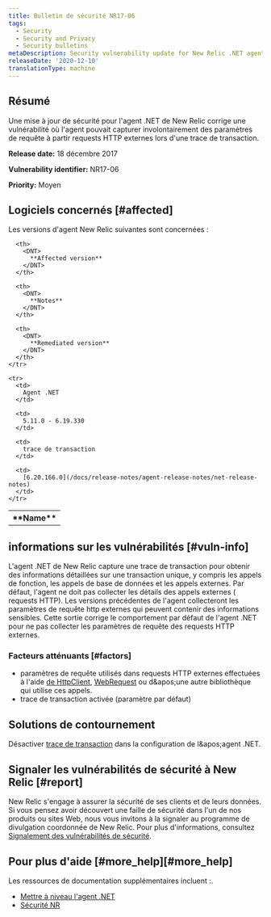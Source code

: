 ```yaml
---
title: Bulletin de sécurité NR17-06
tags:
  - Security
  - Security and Privacy
  - Security bulletins
metaDescription: Security vulnerability update for New Relic .NET agent.
releaseDate: '2020-12-10'
translationType: machine
---
```


## Résumé

Une mise à jour de sécurité pour l&apos;agent .NET de New Relic corrige une vulnérabilité où l&apos;agent pouvait capturer involontairement des paramètres de requête à partir requests HTTP externes lors d&apos;une trace de transaction.

<DNT>**Release date:**</DNT> 18 décembre 2017

<DNT>**Vulnerability identifier:**</DNT> NR17-06

<DNT>**Priority:**</DNT> Moyen

## Logiciels concernés [#affected]

Les versions d&apos;agent New Relic suivantes sont concernées :

<table>
  <tbody>
    <tr>
      <th>
        <DNT>
          **Name**
        </DNT>
      </th>

      <th>
        <DNT>
          **Affected version**
        </DNT>
      </th>

      <th>
        <DNT>
          **Notes**
        </DNT>
      </th>

      <th>
        <DNT>
          **Remediated version**
        </DNT>
      </th>
    </tr>

    <tr>
      <td>
        Agent .NET
      </td>

      <td>
        5.11.0 - 6.19.330
      </td>

      <td>
        trace de transaction
      </td>

      <td>
        [6.20.166.0](/docs/release-notes/agent-release-notes/net-release-notes)
      </td>
    </tr>
  </tbody>
</table>

## informations sur les vulnérabilités [#vuln-info]

L&apos;agent .NET de New Relic capture une trace de transaction pour obtenir des informations détaillées sur une transaction unique, y compris les appels de fonction, les appels de base de données et les appels externes. Par défaut, l&apos;agent ne doit pas collecter les détails des appels externes ( requests HTTP). Les versions précédentes de l&apos;agent collecteront les paramètres de requête http externes qui peuvent contenir des informations sensibles. Cette sortie corrige le comportement par défaut de l&apos;agent .NET pour ne pas collecter les paramètres de requête des requests HTTP externes.

### Facteurs atténuants [#factors]

* paramètres de requête utilisés dans requests HTTP externes effectuées à l&apos;aide [de HttpClient](https://msdn.microsoft.com/en-us/library/system.net.http.httpclient.aspx), [WebRequest](https://msdn.microsoft.com/en-us/library/system.net.webrequest.aspx) ou d&amp;apos;une autre bibliothèque qui utilise ces appels.
* trace de transaction activée (paramètre par défaut)

## Solutions de contournement

Désactiver [trace de transaction](/docs/agents/net-agent/configuration/net-agent-configuration#transaction_tracer) dans la configuration de l&amp;apos;agent .NET.

## Signaler les vulnérabilités de sécurité à New Relic [#report]

New Relic s&apos;engage à assurer la sécurité de ses clients et de leurs données. Si vous pensez avoir découvert une faille de sécurité dans l&apos;un de nos produits ou sites Web, nous vous invitons à la signaler au programme de divulgation coordonnée de New Relic. Pour plus d&apos;informations, consultez [Signalement des vulnérabilités de sécurité](/docs/security/new-relic-security/data-privacy/reporting-security-vulnerabilities).

## Pour plus d&apos;aide [#more\_help][#more_help]

Les ressources de documentation supplémentaires incluent :.

* [Mettre à niveau l&apos;agent .NET](/docs/agents/net-agent/installation/update-net-agent)
* [Sécurité NR](https://newrelic.com/security)